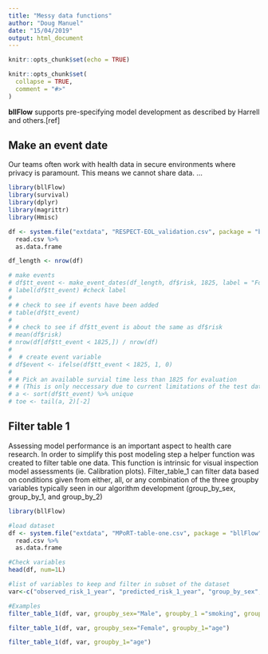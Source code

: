 ```yaml
---
title: "Messy data functions"
author: "Doug Manuel"
date: "15/04/2019"
output: html_document
---
```


```r
knitr::opts_chunk$set(echo = TRUE)
```

  
```r
knitr::opts_chunk$set(
  collapse = TRUE,
  comment = "#>"
)
```
**bllFlow** supports pre-specifying model development as described by Harrell 
and others.[ref]


## Make an event date
Our teams often work with health data in secure environments where privacy is 
paramount. This means we cannot share data. ...
```r
library(bllFlow)
library(survival)
library(dplyr)
library(magrittr)
library(Hmisc)

df <- system.file("extdata", "RESPECT-EOL_validation.csv", package = "bllFlow") %>%
  read.csv %>%
  as.data.frame

df_length <- nrow(df)

# make events
# df$tt_event <- make_event_dates(df_length, df$risk, 1825, label = "FollowUp", units = 'days')
# label(df$tt_event) #check label
# 
# # check to see if events have been added
# table(df$tt_event)
# 
# # check to see if df$tt_event is about the same as df$risk
# mean(df$risk)
# nrow(df[df$tt_event < 1825,]) / nrow(df)
# 
#  # create event variable
# df$event <- ifelse(df$tt_event < 1825, 1, 0)
# 
# # Pick an available survial time less than 1825 for evaluation
# # (This is only neccessary due to current limitations of the test dataset)
# a <- sort(df$tt_event) %>% unique
# toe <- tail(a, 2)[-2]
```

## Filter table 1
Assessing model performance is an important aspect to health care research. 
In order to simplify this post modeling step a helper function was created to filter table one data.
This function is intrinsic for visual inspection model assessments (ie. Calibration plots). 
Filter_table_1 can filter data based on conditions given from either, all, or any combination of the three groupby variables 
typically seen in our algorithm development (group_by_sex, group_by_1, and group_by_2) 
```r
library(bllFlow)

#load dataset
df <- system.file("extdata", "MPoRT-table-one.csv", package = "bllFlow") %>%
  read.csv %>%
  as.data.frame

#Check variables
head(df, num=1L)

#list of variables to keep and filter in subset of the dataset
var<-c("observed_risk_1_year", "predicted_risk_1_year", "group_by_sex", "group_by_1", "group_by_2","group_by_value_label_1") 

#Examples
filter_table_1(df, var, groupby_sex="Male", groupby_1 ="smoking", groupby_2="packyears")

filter_table_1(df, var, groupby_sex="Female", groupby_1="age")

filter_table_1(df, var, groupby_1="age")
```


